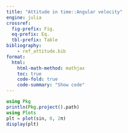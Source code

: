 ```yaml
---
title: "Attitude in time::Angular velocity"
engine: julia
crossref:
  fig-prefix: Fig.
  eq-prefix: Eq.
  tbl-prefix: Table
bibliography:
    - ref_attitude.bib
format:
  html:
    html-math-method: mathjax
    toc: true
    code-fold: true
    code-summary: "Show code"
---
```

```julia
using Pkg
println(Pkg.project().path)
using Plots
plt = plot(sin, 0, 2π)
display(plt)
```
